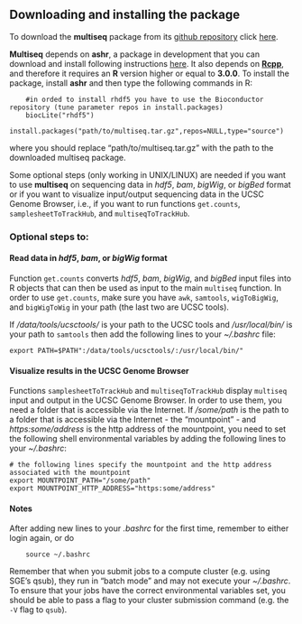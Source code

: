 Downloading and installing the package
--------------------------------------

To download the **multiseq** package from its [github repository](https://github.com/stephenslab/multiseq) click [here](https://github.com/stephenslab/multiseq/releases). 


**Multiseq** depends on **ashr**, a package in development that you can download and install following instructions [here](https://github.com/stephens999/ashr). It also depends on [**Rcpp**](http://cran.r-project.org/web/packages/Rcpp/index.html), and therefore it requires an **R** version higher or equal to **3.0.0**. To install the package, install **ashr** and then type the following commands in R:

```
    #in orded to install rhdf5 you have to use the Bioconductor repository (tune parameter repos in install.packages)
    biocLite("rhdf5") 
    install.packages("path/to/multiseq.tar.gz",repos=NULL,type="source")
```
where you should replace "path/to/multiseq.tar.gz" with the path to the downloaded multiseq package. 


Some optional steps (only working in UNIX/LINUX) are needed if you want to use **multiseq** on sequencing data in *hdf5*, *bam*, *bigWig*, or *bigBed* format or if you want to visualize input/output sequencing data in the UCSC Genome Browser, i.e., if you want to run functions `get.counts`, `samplesheetToTrackHub`, and `multiseqToTrackHub`.

### Optional steps to:

#### Read data in *hdf5*, *bam*, or *bigWig* format

Function `get.counts` converts *hdf5*, *bam*, *bigWig*, and *bigBed* input files into R objects that can then be used as input to the main `multiseq` function. In order to use `get.counts`, make sure you have `awk`, `samtools`, `wigToBigWig`, and `bigWigToWig` in your path (the last two are UCSC tools). 


If */data/tools/ucsctools/* is your path to the UCSC tools and */usr/local/bin/* is your path to `samtools` then add the following lines to your *~/.bashrc* file:

    export PATH=$PATH":/data/tools/ucsctools/:/usr/local/bin/"

#### Visualize results in the UCSC Genome Browser

Functions `samplesheetToTrackHub` and `multiseqToTrackHub` display `multiseq` input and output in the UCSC Genome Browser. In order to use them, you need a folder that is accessible via the Internet. If */some/path* is the path to a folder that is accessible via the Internet - the "mountpoint" - and *https:some/address* is the http address of the mountpoint, you need to set the following shell environmental variables by adding the following lines to your *~/.bashrc*:

    # the following lines specify the mountpoint and the http address associated with the mountpoint
    export MOUNTPOINT_PATH="/some/path"
    export MOUNTPOINT_HTTP_ADDRESS="https:some/address"


#### Notes

After adding new lines to your *.bashrc* for the first time, remember to either login again, or do 
    
```
    source ~/.bashrc 
```

Remember that when you submit jobs to a compute cluster (e.g. using SGE's qsub), they run in "batch mode" and may not execute your *~/.bashrc*. To ensure that your jobs have the correct environmental variables set, you should be able to pass a flag to your cluster submission command (e.g. the `-V` flag to `qsub`).
